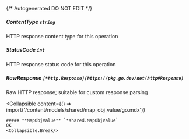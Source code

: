 {/* Autogenerated DO NOT EDIT  */}

##### **ContentType** `string`
HTTP response content type for this operation

##### **StatusCode** `int`
HTTP response status code for this operation

##### **RawResponse** `[*http.Response](https://pkg.go.dev/net/http#Response)`
Raw HTTP response; suitable for custom response parsing

<Collapsible
    content={() => import('/content/models/shared/map_obj_value/go.mdx')}
>
    ##### **MapObjValue** `*shared.MapObjValue`
    OK
    <Collapsible.Break/>
</Collapsible>

